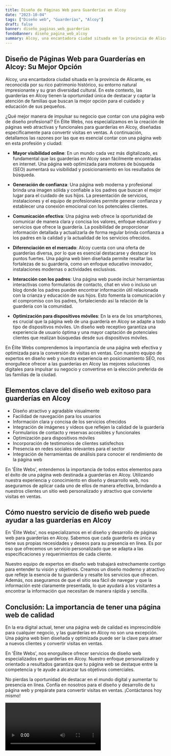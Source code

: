 ```yaml
---
title: Diseño de Páginas Web para Guarderías en Alcoy
date: "2023-10-04"
tags: ["Diseño web", "Guarderías", "Alcoy"]
draft: false
banner: diseño_paginas_web_guarderías
fondoBanner: diseño_pagina_web_alcoy
summary: Alcoy, una encantadora ciudad situada en la provincia de Alicante, es reconocida por su rico patrimonio histórico, su entorno natural impresionante y su gran diversidad cultural. En este contexto, las guarderías en Alcoy tienen la oportunidad única de destacar y captar la atención de familias que buscan la mejor opción para el cuidado y educación de sus pequeños.
---
```



## Diseño de Páginas Web para Guarderías en Alcoy: Su Mejor Opción

Alcoy, una encantadora ciudad situada en la provincia de Alicante, es reconocida por su rico patrimonio histórico, su entorno natural impresionante y su gran diversidad cultural. En este contexto, las guarderías en Alcoy tienen la oportunidad única de destacar y captar la atención de familias que buscan la mejor opción para el cuidado y educación de sus pequeños.

¿Qué mejor manera de impulsar su negocio que contar con una página web de diseño profesional? En Élite Webs, nos especializamos en la creación de páginas web atractivas y funcionales para guarderías en Alcoy, diseñadas específicamente para convertir visitas en ventas. A continuación, detallamos las razones por las que es esencial contar con una página web en esta profesión y ciudad:

- **Mayor visibilidad online**: En un mundo cada vez más digitalizado, es fundamental que las guarderías en Alcoy sean fácilmente encontradas en internet. Una página web optimizada para motores de búsqueda (SEO) aumentará su visibilidad y posicionamiento en los resultados de búsqueda.

- **Generación de confianza**: Una página web moderna y profesional brinda una imagen sólida y confiable a los padres que buscan el mejor lugar para el cuidado de sus hijos. La presentación de servicios, instalaciones y el equipo de profesionales permite generar confianza y establecer una conexión emocional con los potenciales clientes.

- **Comunicación efectiva**: Una página web ofrece la oportunidad de comunicar de manera clara y concisa los valores, enfoque educativo y servicios que ofrece la guardería. La posibilidad de proporcionar información detallada y actualizarla de forma regular brinda confianza a los padres en la calidad y la actualidad de los servicios ofrecidos.

- **Diferenciación en el mercado**: Alcoy cuenta con una oferta de guarderías diversa, por lo que es esencial destacarse y destacar los puntos fuertes. Una página web bien diseñada permite resaltar las fortalezas de su guardería, como un enfoque educativo innovador, instalaciones modernas o actividades exclusivas.

- **Interacción con los padres**: Una página web puede incluir herramientas interactivas como formularios de contacto, chat en vivo o incluso un blog donde los padres pueden encontrar información útil relacionada con la crianza y educación de sus hijos. Esto fomenta la comunicación y el compromiso con los padres, fortaleciendo así la relación de la guardería con la comunidad.

- **Optimización para dispositivos móviles**: En la era de los smartphones, es crucial que la página web de una guardería en Alcoy se adapte a todo tipo de dispositivos móviles. Un diseño web receptivo garantiza una experiencia de usuario óptima y una mayor captación de potenciales clientes que realizan búsquedas desde sus dispositivos móviles.

En Élite Webs comprendemos la importancia de una página web efectiva y optimizada para la conversión de visitas en ventas. Con nuestro equipo de expertos en diseño web y nuestra experiencia en posicionamiento SEO, nos enorgullece ofrecer a las guarderías en Alcoy las mejores soluciones digitales para impulsar su negocio y convertirse en la elección preferida de las familias de la ciudad.

<GifSeo />

<Cta />

## Elementos clave del diseño web exitoso para guarderías en Alcoy

- Diseño atractivo y agradable visualmente
- Facilidad de navegación para los usuarios
- Información clara y concisa de los servicios ofrecidos
- Integración de imágenes y vídeos que reflejen la calidad de la guardería
- Formularios de contacto y reservas accesibles y funcionales
- Optimización para dispositivos móviles
- Incorporación de testimonios de clientes satisfechos
- Presencia en redes sociales relevantes para el sector
- Integración de herramientas de análisis para conocer el rendimiento de la página web

En 'Élite Webs', entendemos la importancia de todos estos elementos para el éxito de una página web destinada a guarderías en Alcoy. Utilizando nuestra experiencia y conocimiento en diseño y desarrollo web, nos aseguramos de aplicar cada uno de ellos de manera efectiva, brindando a nuestros clientes un sitio web personalizado y atractivo que convierte visitas en ventas.

## Cómo nuestro servicio de diseño web puede ayudar a las guarderías en Alcoy

En 'Élite Webs', nos especializamos en el diseño y desarrollo de páginas web para guarderías en Alcoy. Sabemos que cada guardería es única y tiene sus propias necesidades y deseos para su presencia en línea. Es por eso que ofrecemos un servicio personalizado que se adapta a las especificaciones y requerimientos de cada cliente.

Nuestro equipo de expertos en diseño web trabajará estrechamente contigo para entender tu visión y objetivos. Creamos un diseño moderno y atractivo que refleje la esencia de tu guardería y resalte los servicios que ofrecen. Además, nos aseguramos de que el sitio sea fácil de navegar y que la información esté claramente presentada, lo que ayudará a los visitantes a encontrar la información que necesitan de manera rápida y sencilla.

## Conclusión: La importancia de tener una página web de calidad

En la era digital actual, tener una página web de calidad es imprescindible para cualquier negocio, y las guarderías en Alcoy no son una excepción. Una página web bien diseñada y optimizada puede ser la clave para atraer a nuevos clientes y convertir visitas en ventas.

En 'Élite Webs', nos enorgullece ofrecer servicios de diseño web especializados en guarderías en Alcoy. Nuestro enfoque personalizado y orientado a resultados garantiza que tu página web se destaque entre la competencia y te ayude a alcanzar tus objetivos comerciales.

No pierdas la oportunidad de destacar en el mundo digital y aumentar tu presencia en línea. Confía en nosotros para el diseño y desarrollo de tu página web y prepárate para convertir visitas en ventas. ¡Contáctanos hoy mismo!

<Video />

<CtaBot job="Guarderías" city="Alcoy" />

<Gmaps query="Alcoy+españa+maps" />
